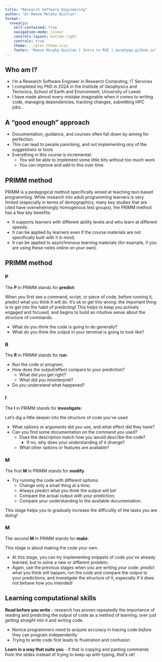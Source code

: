 ```yaml
---
title: "Research Software Engineering"
author: "Dr Maeve Murphy Quinlan"
format:
  revealjs: 
    self-contained: true
    navigation-mode: linear
    controls-layout: bottom-right
    controls: true
    theme: ../pres-theme.scss
    footer: "Maeve Murphy Quinlan | Intro to RSE | murphyqm.github.io"
---
```


## Who am I?

::: {.incremental}

- I'm a Research Software Engineer in Research Computing, IT Services
- I completed my PhD in 2024 in the Institute of Geophysics and Tectonics, School of Earth and Environment, University of Leeds
- I have made almost every mistake imaginable when it comes to writing code, managing dependencies, tracking changes, submitting HPC jobs...

:::

## A "good enough" approach

- Documentation, guidance, and courses often fall down by aiming for perfection
- This can lead to people panicking, and not implementing *any* of the suggestions or tools
- Everything in this course is incremental:
    - You will be able to implement some little bits without too much work
    - You can improve and add to this over time

## PRIMM method {.smaller}

PRIMM is a pedagogical method specifically aimed at teaching text-based programming. While research into adult programming
learners is very limited (especially in terms of demographics; many key studies that are cited have overwhelmingly homogenous test groups),
the PRIMM method has a few key benefits:

- It supports learners with different ability levels and who learn at different speeds;
- It can be applied by learners even if the course materials are not specifically built with it in mind;
- It can be applied to asynchronous learning materials (for example, if you are using these notes online on your own).



## PRIMM method {.smaller}

::: {.panel-tabset}

### P

The **P** in PRIMM stands for **predict**:

When you first see a command, script, or piece of code, before running it, predict what you think it will
do. It's ok to get this wrong: the important thing is to get into the habit of predicting! This
helps to keep you actively engaged and focused, and begins to build an intuitive sense about the structure of commands.

- What do you think the code is going to do generally?
- What do you think the output in your terminal is going to look like?

### R 

The **R** in PRIMM stands for **run**:

- Run the code or program;
- How does the output/effect compare to your prediction?
  - What did you get right?
  - What did you misinterpret?
- Do you understand what happened?

### I 

The **I** in PRIMM stands for **investigate**:

Let's dig a little deeper into the *structure* of code you've used.

- What options or arguments did you use, and what effect did they have?
- Can you find some documentation on the command you used?
  - Does the description match how you would describe the code?
    - If no, why does your understanding of it diverge?
  - What other options or features are available?

### M 

The first **M** in PRIMM stands for **modify**:

- Try running the code with different options:
  - Change only a small thing at a time;
  - Always predict what you think the output will be!
  - Compare the actual output with your prediction;
  - Compare your understanding to the available documentation.

This stage helps you to gradually increase the difficultly of the tasks you are doing!

### M

The second **M** in PRIMM stands for **make**:

This stage is about making the code your own.

- At this stage, you can try implementing snippets of code you've already learned, but to solve a new or different problem;
- Again, use the previous stages when you are writing your code: *predict* what you think will happen, *run* the code and compare
the output to your predictions, and *investigate* the structure of it, especially if it does not behave how you intended!

:::


## Learning computational skills {.smaller}

**Read before you write** - research has proven repeatedly the importance of reading and predicting the output of code as
a method of learning, over just *getting straight into it* and writing code.

- Novice programmers need to acquire accuracy in tracing code *before* they can program independently
- Trying to write code first leads to frustration and confusion

**Learn in a way that suits you** - if that is copying and pasting commands
from the slides instead of trying to keep up with typing, *that's ok!*